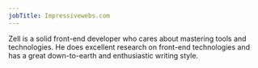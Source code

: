 ```yaml
---
jobTitle: Impressivewebs.com
---
```


Zell is a solid front-end developer who cares about mastering tools and technologies. He does excellent research on front-end technologies and has a great down-to-earth and enthusiastic writing style.

